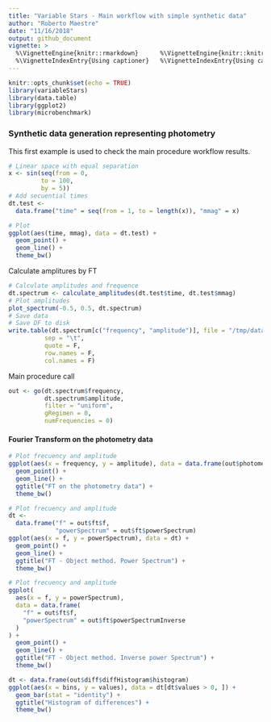 ```yaml
---
title: "Variable Stars - Main workflow with simple synthetic data"
author: "Roberto Maestre"
date: "11/16/2018"
output: github_document
vignette: >
  %\VignetteEngine{knitr::rmarkdown}	  %\VignetteEngine{knitr::knitr}
  %\VignetteIndexEntry{Using captioner}	  %\VignetteIndexEntry{Using captioner}
---
```


```r
knitr::opts_chunk$set(echo = TRUE)
library(variableStars)
library(data.table)
library(ggplot2)
library(microbenchmark)
```


### Synthetic data generation representing photometry

This first example is used to check the main procedure workflow results.

```r
# Linear space with equal separation
x <- sin(seq(from = 0,
         to = 100,
         by = 5))
# Add secuential times
dt.test <-
  data.frame("time" = seq(from = 1, to = length(x)), "mmag" = x)

# Plot
ggplot(aes(time, mmag), data = dt.test) +
  geom_point() +
  geom_line() +
  theme_bw()
```

Calculate amplitures by FT

```r
# Calculate amplitudes and frequence
dt.spectrum <- calculate_amplitudes(dt.test$time, dt.test$mmag)
# Plot amplitudes
plot_spectrum(-0.5, 0.5, dt.spectrum)
# Save data
# Save DF to disk
write.table(dt.spectrum[c("frequency", "amplitude")], file = "/tmp/data.csv", 
          sep = "\t",
          quote = F, 
          row.names = F, 
          col.names = F)
```


Main procedure call

```r
out <- go(dt.spectrum$frequency,
          dt.spectrum$amplitude,
          filter = "uniform",
          gRegimen = 0,
          numFrequencies = 0)
```

#### Fourier Transform on the photometry data

```r
# Plot frecuency and amplitude
ggplot(aes(x = frequency, y = amplitude), data = data.frame(out$photometry)) +
  geom_point() +
  geom_line() +
  ggtitle("FT on the photometry data") +
  theme_bw()
```


```r
# Plot frecuency and amplitude
dt <-
  data.frame("f" = out$ft$f,
             "powerSpectrum" = out$ft$powerSpectrum)
ggplot(aes(x = f, y = powerSpectrum), data = dt) +
  geom_point() +
  geom_line() +
  ggtitle("FT - Object method. Power Spectrum") +
  theme_bw()
```

```r
# Plot frecuency and amplitude
ggplot(
  aes(x = f, y = powerSpectrum),
  data = data.frame(
    "f" = out$ft$f,
    "powerSpectrum" = out$ft$powerSpectrumInverse
  )
) +
  geom_point() +
  geom_line() +
  ggtitle("FT - Object method. Inverse power Spectrum") +
  theme_bw()
```



```r
dt <- data.frame(out$diff$diffHistogram$histogram)
ggplot(aes(x = bins, y = values), data = dt[dt$values > 0, ]) +
  geom_bar(stat = "identity") +
  ggtitle("Histogram of differences") +
  theme_bw()
```


